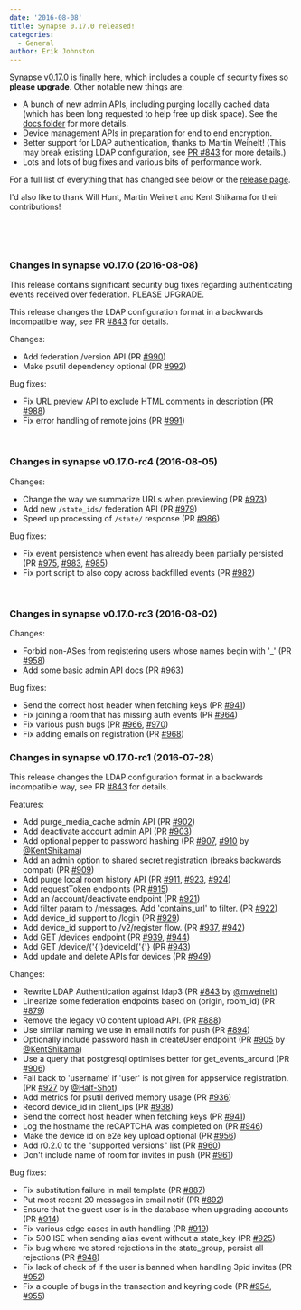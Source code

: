 ```yaml
---
date: '2016-08-08'
title: Synapse 0.17.0 released!
categories:
  - General
author: Erik Johnston
---
```


Synapse <a href="https://github.com/matrix-org/synapse/releases/tag/v0.17.0">v0.17.0</a> is finally here, which includes a couple of security fixes so <strong>please upgrade</strong>. Other notable new things are:
<ul>
 	<li>A bunch of new admin APIs, including purging locally cached data (which has been long requested to help free up disk space). See the <a href="https://github.com/matrix-org/synapse/tree/master/docs/admin_api">docs folder</a> for more details.</li>
 	<li>Device management APIs in preparation for end to end encryption.</li>
 	<li>Better support for LDAP authentication, thanks to Martin Weinelt! (This may break existing LDAP configuration, see <a href="https://github.com/matrix-org/synapse/pull/843">PR #843</a> for more details.)</li>
 	<li>Lots and lots of bug fixes and various bits of performance work.</li>
</ul>
For a full list of everything that has changed see below or the <a href="https://github.com/matrix-org/synapse/releases/tag/v0.17.0">release page</a>.

I'd also like to thank Will Hunt, Martin Weinelt and Kent Shikama for their contributions!

&nbsp;

&nbsp;
<h3>Changes in synapse v0.17.0 (2016-08-08)</h3>
This release contains significant security bug fixes regarding authenticating
events received over federation. PLEASE UPGRADE.

This release changes the LDAP configuration format in a backwards incompatible
way, see PR <a class="issue-link js-issue-link" href="https://github.com/matrix-org/synapse/pull/843" data-url="https://github.com/matrix-org/synapse/issues/843" data-id="158692541" data-error-text="Failed to load issue title" data-permission-text="Issue title is private">#843</a> for details.

Changes:
<ul>
 	<li>Add federation /version API (PR <a class="issue-link js-issue-link" href="https://github.com/matrix-org/synapse/pull/990" data-url="https://github.com/matrix-org/synapse/issues/990" data-id="169636556" data-error-text="Failed to load issue title" data-permission-text="Issue title is private">#990</a>)</li>
 	<li>Make psutil dependency optional (PR <a class="issue-link js-issue-link" href="https://github.com/matrix-org/synapse/pull/992" data-url="https://github.com/matrix-org/synapse/issues/992" data-id="169888303" data-error-text="Failed to load issue title" data-permission-text="Issue title is private">#992</a>)</li>
</ul>
Bug fixes:
<ul>
 	<li>Fix URL preview API to exclude HTML comments in description (PR <a class="issue-link js-issue-link" href="https://github.com/matrix-org/synapse/pull/988" data-url="https://github.com/matrix-org/synapse/issues/988" data-id="169610681" data-error-text="Failed to load issue title" data-permission-text="Issue title is private">#988</a>)</li>
 	<li>Fix error handling of remote joins (PR <a class="issue-link js-issue-link" href="https://github.com/matrix-org/synapse/pull/991" data-url="https://github.com/matrix-org/synapse/issues/991" data-id="169653250" data-error-text="Failed to load issue title" data-permission-text="Issue title is private">#991</a>)</li>
</ul>
&nbsp;
<h3>Changes in synapse v0.17.0-rc4 (2016-08-05)</h3>
Changes:
<ul>
 	<li>Change the way we summarize URLs when previewing (PR <a class="issue-link js-issue-link" href="https://github.com/matrix-org/synapse/pull/973" data-url="https://github.com/matrix-org/synapse/issues/973" data-id="168942221" data-error-text="Failed to load issue title" data-permission-text="Issue title is private">#973</a>)</li>
 	<li>Add new <code>/state_ids/</code> federation API (PR <a class="issue-link js-issue-link" href="https://github.com/matrix-org/synapse/pull/979" data-url="https://github.com/matrix-org/synapse/issues/979" data-id="169136186" data-error-text="Failed to load issue title" data-permission-text="Issue title is private">#979</a>)</li>
 	<li>Speed up processing of <code>/state/</code> response (PR <a class="issue-link js-issue-link" href="https://github.com/matrix-org/synapse/pull/986" data-url="https://github.com/matrix-org/synapse/issues/986" data-id="169570759" data-error-text="Failed to load issue title" data-permission-text="Issue title is private">#986</a>)</li>
</ul>
Bug fixes:
<ul>
 	<li>Fix event persistence when event has already been partially persisted (PR <a class="issue-link js-issue-link" title="Ensure we only persist an event once at a time" href="https://github.com/matrix-org/synapse/pull/975" data-id="169098276" data-error-text="Failed to load issue title" data-permission-text="Issue title is private">#975</a>, <a class="issue-link js-issue-link" href="https://github.com/matrix-org/synapse/pull/983" data-url="https://github.com/matrix-org/synapse/issues/983" data-id="169382701" data-error-text="Failed to load issue title" data-permission-text="Issue title is private">#983</a>, <a class="issue-link js-issue-link" href="https://github.com/matrix-org/synapse/pull/985" data-url="https://github.com/matrix-org/synapse/issues/985" data-id="169570281" data-error-text="Failed to load issue title" data-permission-text="Issue title is private">#985</a>)</li>
 	<li>Fix port script to also copy across backfilled events (PR <a class="issue-link js-issue-link" href="https://github.com/matrix-org/synapse/pull/982" data-url="https://github.com/matrix-org/synapse/issues/982" data-id="169344602" data-error-text="Failed to load issue title" data-permission-text="Issue title is private">#982</a>)</li>
</ul>
&nbsp;
<h3>Changes in synapse v0.17.0-rc3 (2016-08-02)</h3>
Changes:
<ul>
 	<li>Forbid non-ASes from registering users whose names begin with '_' (PR <a class="issue-link js-issue-link" href="https://github.com/matrix-org/synapse/pull/958" data-url="https://github.com/matrix-org/synapse/issues/958" data-id="167904457" data-error-text="Failed to load issue title" data-permission-text="Issue title is private">#958</a>)</li>
 	<li>Add some basic admin API docs (PR <a class="issue-link js-issue-link" href="https://github.com/matrix-org/synapse/pull/963" data-url="https://github.com/matrix-org/synapse/issues/963" data-id="168102004" data-error-text="Failed to load issue title" data-permission-text="Issue title is private">#963</a>)</li>
</ul>
Bug fixes:
<ul>
 	<li>Send the correct host header when fetching keys (PR <a class="issue-link js-issue-link" href="https://github.com/matrix-org/synapse/pull/941" data-url="https://github.com/matrix-org/synapse/issues/941" data-id="166784788" data-error-text="Failed to load issue title" data-permission-text="Issue title is private">#941</a>)</li>
 	<li>Fix joining a room that has missing auth events (PR <a class="issue-link js-issue-link" href="https://github.com/matrix-org/synapse/pull/964" data-url="https://github.com/matrix-org/synapse/issues/964" data-id="168120112" data-error-text="Failed to load issue title" data-permission-text="Issue title is private">#964</a>)</li>
 	<li>Fix various push bugs (PR <a class="issue-link js-issue-link" href="https://github.com/matrix-org/synapse/pull/966" data-url="https://github.com/matrix-org/synapse/issues/966" data-id="168177154" data-error-text="Failed to load issue title" data-permission-text="Issue title is private">#966</a>, <a class="issue-link js-issue-link" href="https://github.com/matrix-org/synapse/pull/970" data-url="https://github.com/matrix-org/synapse/issues/970" data-id="168521716" data-error-text="Failed to load issue title" data-permission-text="Issue title is private">#970</a>)</li>
 	<li>Fix adding emails on registration (PR <a class="issue-link js-issue-link" href="https://github.com/matrix-org/synapse/pull/968" data-url="https://github.com/matrix-org/synapse/issues/968" data-id="168337247" data-error-text="Failed to load issue title" data-permission-text="Issue title is private">#968</a>)</li>
</ul>
<h3></h3>
<h3>Changes in synapse v0.17.0-rc1 (2016-07-28)</h3>
This release changes the LDAP configuration format in a backwards incompatible
way, see PR <a class="issue-link js-issue-link" href="https://github.com/matrix-org/synapse/pull/843" data-url="https://github.com/matrix-org/synapse/issues/843" data-id="158692541" data-error-text="Failed to load issue title" data-permission-text="Issue title is private">#843</a> for details.

Features:
<ul>
 	<li>Add purge_media_cache admin API (PR <a class="issue-link js-issue-link" href="https://github.com/matrix-org/synapse/pull/902" data-url="https://github.com/matrix-org/synapse/issues/902" data-id="162932471" data-error-text="Failed to load issue title" data-permission-text="Issue title is private">#902</a>)</li>
 	<li>Add deactivate account admin API (PR <a class="issue-link js-issue-link" href="https://github.com/matrix-org/synapse/pull/903" data-url="https://github.com/matrix-org/synapse/issues/903" data-id="163182922" data-error-text="Failed to load issue title" data-permission-text="Issue title is private">#903</a>)</li>
 	<li>Add optional pepper to password hashing (PR <a class="issue-link js-issue-link" href="https://github.com/matrix-org/synapse/pull/907" data-url="https://github.com/matrix-org/synapse/issues/907" data-id="163714838" data-error-text="Failed to load issue title" data-permission-text="Issue title is private">#907</a>, <a class="issue-link js-issue-link" href="https://github.com/matrix-org/synapse/pull/910" data-url="https://github.com/matrix-org/synapse/issues/910" data-id="164027482" data-error-text="Failed to load issue title" data-permission-text="Issue title is private">#910</a> by <a class="user-mention" href="https://github.com/KentShikama">@KentShikama</a>)</li>
 	<li>Add an admin option to shared secret registration (breaks backwards compat) (PR <a class="issue-link js-issue-link" href="https://github.com/matrix-org/synapse/pull/909" data-url="https://github.com/matrix-org/synapse/issues/909" data-id="163892610" data-error-text="Failed to load issue title" data-permission-text="Issue title is private">#909</a>)</li>
 	<li>Add purge local room history API (PR <a class="issue-link js-issue-link" href="https://github.com/matrix-org/synapse/pull/911" data-url="https://github.com/matrix-org/synapse/issues/911" data-id="164096726" data-error-text="Failed to load issue title" data-permission-text="Issue title is private">#911</a>, <a class="issue-link js-issue-link" href="https://github.com/matrix-org/synapse/pull/923" data-url="https://github.com/matrix-org/synapse/issues/923" data-id="165745465" data-error-text="Failed to load issue title" data-permission-text="Issue title is private">#923</a>, <a class="issue-link js-issue-link" href="https://github.com/matrix-org/synapse/pull/924" data-url="https://github.com/matrix-org/synapse/issues/924" data-id="165785903" data-error-text="Failed to load issue title" data-permission-text="Issue title is private">#924</a>)</li>
 	<li>Add requestToken endpoints (PR <a class="issue-link js-issue-link" href="https://github.com/matrix-org/synapse/pull/915" data-url="https://github.com/matrix-org/synapse/issues/915" data-id="164571236" data-error-text="Failed to load issue title" data-permission-text="Issue title is private">#915</a>)</li>
 	<li>Add an /account/deactivate endpoint (PR <a class="issue-link js-issue-link" href="https://github.com/matrix-org/synapse/pull/921" data-url="https://github.com/matrix-org/synapse/issues/921" data-id="165511431" data-error-text="Failed to load issue title" data-permission-text="Issue title is private">#921</a>)</li>
 	<li>Add filter param to /messages. Add 'contains_url' to filter. (PR <a class="issue-link js-issue-link" href="https://github.com/matrix-org/synapse/pull/922" data-url="https://github.com/matrix-org/synapse/issues/922" data-id="165585706" data-error-text="Failed to load issue title" data-permission-text="Issue title is private">#922</a>)</li>
 	<li>Add device_id support to /login (PR <a class="issue-link js-issue-link" href="https://github.com/matrix-org/synapse/pull/929" data-url="https://github.com/matrix-org/synapse/issues/929" data-id="166118756" data-error-text="Failed to load issue title" data-permission-text="Issue title is private">#929</a>)</li>
 	<li>Add device_id support to /v2/register flow. (PR <a class="issue-link js-issue-link" href="https://github.com/matrix-org/synapse/pull/937" data-url="https://github.com/matrix-org/synapse/issues/937" data-id="166613208" data-error-text="Failed to load issue title" data-permission-text="Issue title is private">#937</a>, <a class="issue-link js-issue-link" href="https://github.com/matrix-org/synapse/pull/942" data-url="https://github.com/matrix-org/synapse/issues/942" data-id="166788540" data-error-text="Failed to load issue title" data-permission-text="Issue title is private">#942</a>)</li>
 	<li>Add GET /devices endpoint (PR <a class="issue-link js-issue-link" href="https://github.com/matrix-org/synapse/pull/939" data-url="https://github.com/matrix-org/synapse/issues/939" data-id="166614282" data-error-text="Failed to load issue title" data-permission-text="Issue title is private">#939</a>, <a class="issue-link js-issue-link" href="https://github.com/matrix-org/synapse/pull/944" data-url="https://github.com/matrix-org/synapse/issues/944" data-id="166840622" data-error-text="Failed to load issue title" data-permission-text="Issue title is private">#944</a>)</li>
 	<li>Add GET /device/{'{'}deviceId{'{'} (PR <a class="issue-link js-issue-link" href="https://github.com/matrix-org/synapse/pull/943" data-url="https://github.com/matrix-org/synapse/issues/943" data-id="166792610" data-error-text="Failed to load issue title" data-permission-text="Issue title is private">#943</a>)</li>
 	<li>Add update and delete APIs for devices (PR <a class="issue-link js-issue-link" href="https://github.com/matrix-org/synapse/pull/949" data-url="https://github.com/matrix-org/synapse/issues/949" data-id="167421787" data-error-text="Failed to load issue title" data-permission-text="Issue title is private">#949</a>)</li>
</ul>
Changes:
<ul>
 	<li>Rewrite LDAP Authentication against ldap3 (PR <a class="issue-link js-issue-link" href="https://github.com/matrix-org/synapse/pull/843" data-url="https://github.com/matrix-org/synapse/issues/843" data-id="158692541" data-error-text="Failed to load issue title" data-permission-text="Issue title is private">#843</a> by <a class="user-mention" href="https://github.com/mweinelt">@mweinelt</a>)</li>
 	<li>Linearize some federation endpoints based on (origin, room_id) (PR <a class="issue-link js-issue-link" href="https://github.com/matrix-org/synapse/pull/879" data-url="https://github.com/matrix-org/synapse/issues/879" data-id="160917868" data-error-text="Failed to load issue title" data-permission-text="Issue title is private">#879</a>)</li>
 	<li>Remove the legacy v0 content upload API. (PR <a class="issue-link js-issue-link" href="https://github.com/matrix-org/synapse/pull/888" data-url="https://github.com/matrix-org/synapse/issues/888" data-id="161405539" data-error-text="Failed to load issue title" data-permission-text="Issue title is private">#888</a>)</li>
 	<li>Use similar naming we use in email notifs for push (PR <a class="issue-link js-issue-link" href="https://github.com/matrix-org/synapse/pull/894" data-url="https://github.com/matrix-org/synapse/issues/894" data-id="162121552" data-error-text="Failed to load issue title" data-permission-text="Issue title is private">#894</a>)</li>
 	<li>Optionally include password hash in createUser endpoint (PR <a class="issue-link js-issue-link" href="https://github.com/matrix-org/synapse/pull/905" data-url="https://github.com/matrix-org/synapse/issues/905" data-id="163548694" data-error-text="Failed to load issue title" data-permission-text="Issue title is private">#905</a> by <a class="user-mention" href="https://github.com/KentShikama">@KentShikama</a>)</li>
 	<li>Use a query that postgresql optimises better for get_events_around (PR <a class="issue-link js-issue-link" href="https://github.com/matrix-org/synapse/pull/906" data-url="https://github.com/matrix-org/synapse/issues/906" data-id="163691925" data-error-text="Failed to load issue title" data-permission-text="Issue title is private">#906</a>)</li>
 	<li>Fall back to 'username' if 'user' is not given for appservice registration. (PR <a class="issue-link js-issue-link" href="https://github.com/matrix-org/synapse/pull/927" data-url="https://github.com/matrix-org/synapse/issues/927" data-id="165932125" data-error-text="Failed to load issue title" data-permission-text="Issue title is private">#927</a> by <a class="user-mention" href="https://github.com/Half-Shot">@Half-Shot</a>)</li>
 	<li>Add metrics for psutil derived memory usage (PR <a class="issue-link js-issue-link" href="https://github.com/matrix-org/synapse/pull/936" data-url="https://github.com/matrix-org/synapse/issues/936" data-id="166605269" data-error-text="Failed to load issue title" data-permission-text="Issue title is private">#936</a>)</li>
 	<li>Record device_id in client_ips (PR <a class="issue-link js-issue-link" href="https://github.com/matrix-org/synapse/pull/938" data-url="https://github.com/matrix-org/synapse/issues/938" data-id="166613664" data-error-text="Failed to load issue title" data-permission-text="Issue title is private">#938</a>)</li>
 	<li>Send the correct host header when fetching keys (PR <a class="issue-link js-issue-link" href="https://github.com/matrix-org/synapse/pull/941" data-url="https://github.com/matrix-org/synapse/issues/941" data-id="166784788" data-error-text="Failed to load issue title" data-permission-text="Issue title is private">#941</a>)</li>
 	<li>Log the hostname the reCAPTCHA was completed on (PR <a class="issue-link js-issue-link" href="https://github.com/matrix-org/synapse/pull/946" data-url="https://github.com/matrix-org/synapse/issues/946" data-id="167078376" data-error-text="Failed to load issue title" data-permission-text="Issue title is private">#946</a>)</li>
 	<li>Make the device id on e2e key upload optional (PR <a class="issue-link js-issue-link" href="https://github.com/matrix-org/synapse/pull/956" data-url="https://github.com/matrix-org/synapse/issues/956" data-id="167831954" data-error-text="Failed to load issue title" data-permission-text="Issue title is private">#956</a>)</li>
 	<li>Add r0.2.0 to the "supported versions" list (PR <a class="issue-link js-issue-link" href="https://github.com/matrix-org/synapse/pull/960" data-url="https://github.com/matrix-org/synapse/issues/960" data-id="168038168" data-error-text="Failed to load issue title" data-permission-text="Issue title is private">#960</a>)</li>
 	<li>Don't include name of room for invites in push (PR <a class="issue-link js-issue-link" href="https://github.com/matrix-org/synapse/pull/961" data-url="https://github.com/matrix-org/synapse/issues/961" data-id="168050327" data-error-text="Failed to load issue title" data-permission-text="Issue title is private">#961</a>)</li>
</ul>
Bug fixes:
<ul>
 	<li>Fix substitution failure in mail template (PR <a class="issue-link js-issue-link" href="https://github.com/matrix-org/synapse/pull/887" data-url="https://github.com/matrix-org/synapse/issues/887" data-id="161403101" data-error-text="Failed to load issue title" data-permission-text="Issue title is private">#887</a>)</li>
 	<li>Put most recent 20 messages in email notif (PR <a class="issue-link js-issue-link" href="https://github.com/matrix-org/synapse/pull/892" data-url="https://github.com/matrix-org/synapse/issues/892" data-id="161732391" data-error-text="Failed to load issue title" data-permission-text="Issue title is private">#892</a>)</li>
 	<li>Ensure that the guest user is in the database when upgrading accounts (PR <a class="issue-link js-issue-link" title="Ensure that the guest user is in the database when upgrading accounts" href="https://github.com/matrix-org/synapse/pull/914" data-id="164541872" data-error-text="Failed to load issue title" data-permission-text="Issue title is private">#914</a>)</li>
 	<li>Fix various edge cases in auth handling (PR <a class="issue-link js-issue-link" href="https://github.com/matrix-org/synapse/pull/919" data-url="https://github.com/matrix-org/synapse/issues/919" data-id="165306219" data-error-text="Failed to load issue title" data-permission-text="Issue title is private">#919</a>)</li>
 	<li>Fix 500 ISE when sending alias event without a state_key (PR <a class="issue-link js-issue-link" href="https://github.com/matrix-org/synapse/pull/925" data-url="https://github.com/matrix-org/synapse/issues/925" data-id="165844030" data-error-text="Failed to load issue title" data-permission-text="Issue title is private">#925</a>)</li>
 	<li>Fix bug where we stored rejections in the state_group, persist all rejections (PR <a class="issue-link js-issue-link" href="https://github.com/matrix-org/synapse/pull/948" data-url="https://github.com/matrix-org/synapse/issues/948" data-id="167391758" data-error-text="Failed to load issue title" data-permission-text="Issue title is private">#948</a>)</li>
 	<li>Fix lack of check of if the user is banned when handling 3pid invites (PR <a class="issue-link js-issue-link" href="https://github.com/matrix-org/synapse/pull/952" data-url="https://github.com/matrix-org/synapse/issues/952" data-id="167640958" data-error-text="Failed to load issue title" data-permission-text="Issue title is private">#952</a>)</li>
 	<li>Fix a couple of bugs in the transaction and keyring code (PR <a class="issue-link js-issue-link" href="https://github.com/matrix-org/synapse/pull/954" data-url="https://github.com/matrix-org/synapse/issues/954" data-id="167675906" data-error-text="Failed to load issue title" data-permission-text="Issue title is private">#954</a>, <a class="issue-link js-issue-link" href="https://github.com/matrix-org/synapse/pull/955" data-url="https://github.com/matrix-org/synapse/issues/955" data-id="167810557" data-error-text="Failed to load issue title" data-permission-text="Issue title is private">#955</a>)</li>
</ul>
